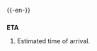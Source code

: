 {{-en-}}
{{wikipedia2|Estimated time of arrival}}
==={{Initialism}}===
'''ETA'''
#Estimated time of arrival.